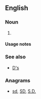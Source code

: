 {{also|ds|Ds|DS|dS|ds.|D's|D.S.|D. S.}}

==English==

===Noun===
{{head|en|noun plural form}}

# {{plural of|d|lang=en}}

====Usage notes====
{{U:en:plurals of letters}}

===See also===
* [[D's]]

===Anagrams===
* [[sd#English|sd]], [[SD#English|SD]], [[S.D.#English|S.D.]]